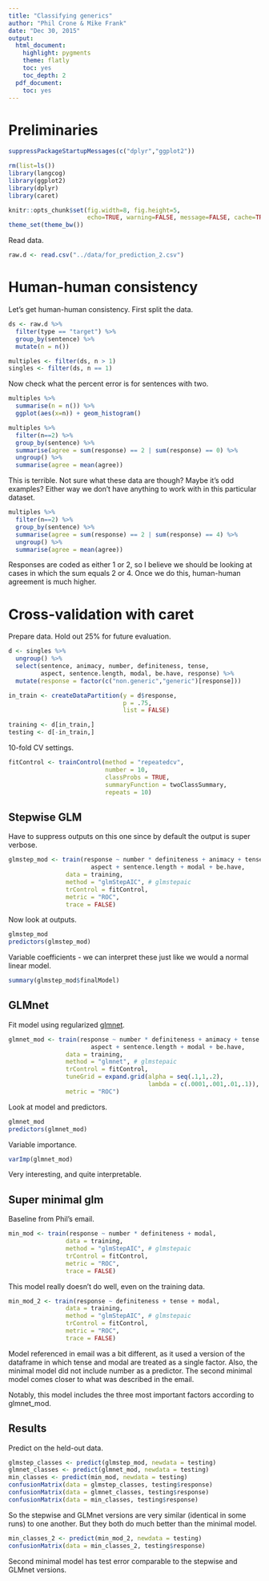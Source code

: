 ```yaml
---
title: "Classifying generics"
author: "Phil Crone & Mike Frank"
date: "Dec 30, 2015"
output:
  html_document:
    highlight: pygments
    theme: flatly
    toc: yes
    toc_depth: 2
  pdf_document:
    toc: yes
---
```


# Preliminaries

```r
suppressPackageStartupMessages(c("dplyr","ggplot2"))

rm(list=ls())
library(langcog)
library(ggplot2)
library(dplyr)
library(caret)

knitr::opts_chunk$set(fig.width=8, fig.height=5, 
                      echo=TRUE, warning=FALSE, message=FALSE, cache=TRUE)
theme_set(theme_bw())
```

Read data.

```r
raw.d <- read.csv("../data/for_prediction_2.csv")
```

# Human-human consistency 
 
Let's get human-human consistency. First split the data. 

```r
ds <- raw.d %>%
  filter(type == "target") %>%
  group_by(sentence) %>%
  mutate(n = n()) 

multiples <- filter(ds, n > 1)
singles <- filter(ds, n == 1)
```

Now check what the percent error is for sentences with two. 

```r
multiples %>% 
  summarise(n = n()) %>%
  ggplot(aes(x=n)) + geom_histogram()

multiples %>%
  filter(n==2) %>%
  group_by(sentence) %>%
  summarise(agree = sum(response) == 2 | sum(response) == 0) %>%
  ungroup() %>%
  summarise(agree = mean(agree))
```

This is terrible. Not sure what these data are though? Maybe it's odd examples? Either way we don't have anything to work with in this particular dataset. 

```r
multiples %>%
  filter(n==2) %>%
  group_by(sentence) %>%
  summarise(agree = sum(response) == 2 | sum(response) == 4) %>%
  ungroup() %>%
  summarise(agree = mean(agree))
```

Responses are coded as either 1 or 2, so I believe we should be looking at cases in which the sum equals 2 or 4. Once we do this, human-human agreement is much higher.

# Cross-validation with caret

Prepare data. Hold out 25% for future evaluation.

```r
d <- singles %>%
  ungroup() %>%
  select(sentence, animacy, number, definiteness, tense,
         aspect, sentence.length, modal, be.have, response) %>%
  mutate(response = factor(c("non.generic","generic")[response]))

in_train <- createDataPartition(y = d$response,
                                p = .75, 
                                list = FALSE)

training <- d[in_train,]
testing <- d[-in_train,]
```

10-fold CV settings.

```r
fitControl <- trainControl(method = "repeatedcv",
                           number = 10,
                           classProbs = TRUE,
                           summaryFunction = twoClassSummary,
                           repeats = 10)
```

## Stepwise GLM

Have to suppress outputs on this one since by default the output is super verbose. 

```r
glmstep_mod <- train(response ~ number * definiteness + animacy + tense + 
                       aspect + sentence.length + modal + be.have,
                data = training,
                method = "glmStepAIC", # glmstepaic
                trControl = fitControl,
                metric = "ROC", 
                trace = FALSE)
```

Now look at outputs. 

```r
glmstep_mod
predictors(glmstep_mod)
```

Variable coefficients - we can interpret these just like we would a normal linear model.

```r
summary(glmstep_mod$finalModel)
```

## GLMnet

Fit model using regularized [glmnet](http://web.stanford.edu/~hastie/glmnet/glmnet_alpha.html).

```r
glmnet_mod <- train(response ~ number * definiteness + animacy + tense + 
                       aspect + sentence.length + modal + be.have, 
                data = training,
                method = "glmnet", # glmstepaic
                trControl = fitControl,
                tuneGrid = expand.grid(alpha = seq(.1,1,.2),
                                       lambda = c(.0001,.001,.01,.1)),
                metric = "ROC")
```

Look at model and predictors. 

```r
glmnet_mod
predictors(glmnet_mod)
```

Variable importance.

```r
varImp(glmnet_mod)
```

Very interesting, and quite interpretable. 

## Super minimal glm

Baseline from Phil's email. 

```r
min_mod <- train(response ~ number * definiteness + modal, 
                data = training,
                method = "glmStepAIC", # glmstepaic
                trControl = fitControl,
                metric = "ROC", 
                trace = FALSE)
```

This model really doesn't do well, even on the training data. 

```r
min_mod_2 <- train(response ~ definiteness + tense + modal, 
                data = training,
                method = "glmStepAIC", # glmstepaic
                trControl = fitControl,
                metric = "ROC", 
                trace = FALSE)
```

Model referenced in email was a bit different, as it used a version of the dataframe in which tense and modal are treated as a single factor. Also, the minimal model did not include number as a predictor. The second minimal model comes closer to what was described in the email. 

Notably, this model includes the three most important factors according to glmnet_mod.

## Results

Predict on the held-out data. 

```r
glmstep_classes <- predict(glmstep_mod, newdata = testing)
glmnet_classes <- predict(glmnet_mod, newdata = testing)
min_classes <- predict(min_mod, newdata = testing)
confusionMatrix(data = glmstep_classes, testing$response)
confusionMatrix(data = glmnet_classes, testing$response)
confusionMatrix(data = min_classes, testing$response)
```

So the stepwise and GLMnet versions are very similar (identical in some runs) to one another. But they both do much better than the minimal model. 

```r
min_classes_2 <- predict(min_mod_2, newdata = testing)
confusionMatrix(data = min_classes_2, testing$response)
```

Second minimal model has test error comparable to the stepwise and GLMnet versions.